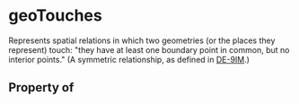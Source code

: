 # geoTouches

Represents spatial relations in which two geometries (or the places they represent) touch: "they have at least one boundary point in common, but no interior points." (A symmetric relationship, as defined in <a href="https://en.wikipedia.org/wiki/DE-9IM">DE-9IM</a>.)

## Property of



